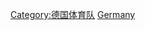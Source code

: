 {{Commonscat|National sports teams of Germany}}
[[Category:德国体育队|Category:德国体育队]]
[[Category:各國國家體育隊|Germany]]